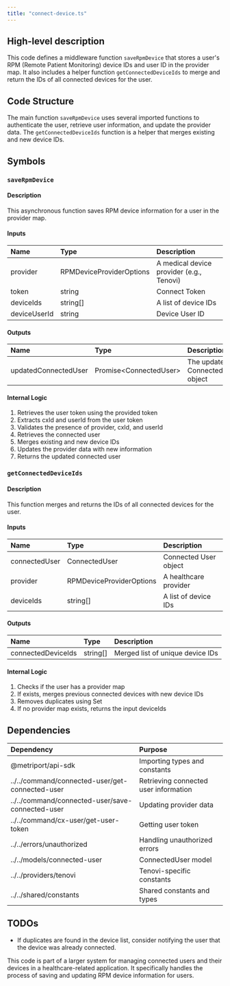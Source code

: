 ```yaml
---
title: "connect-device.ts"
---
```


## High-level description
This code defines a middleware function `saveRpmDevice` that stores a user's RPM (Remote Patient Monitoring) device IDs and user ID in the provider map. It also includes a helper function `getConnectedDeviceIds` to merge and return the IDs of all connected devices for the user.

## Code Structure
The main function `saveRpmDevice` uses several imported functions to authenticate the user, retrieve user information, and update the provider data. The `getConnectedDeviceIds` function is a helper that merges existing and new device IDs.

## Symbols

### `saveRpmDevice`
#### Description
This asynchronous function saves RPM device information for a user in the provider map.

#### Inputs
| Name | Type | Description |
|:-----|:-----|:------------|
| provider | RPMDeviceProviderOptions | A medical device provider (e.g., Tenovi) |
| token | string | Connect Token |
| deviceIds | string[] | A list of device IDs |
| deviceUserId | string | Device User ID |

#### Outputs
| Name | Type | Description |
|:-----|:-----|:------------|
| updatedConnectedUser | Promise&lt;ConnectedUser&gt; | The updated ConnectedUser object |

#### Internal Logic
1. Retrieves the user token using the provided token
2. Extracts cxId and userId from the user token
3. Validates the presence of provider, cxId, and userId
4. Retrieves the connected user
5. Merges existing and new device IDs
6. Updates the provider data with new information
7. Returns the updated connected user

### `getConnectedDeviceIds`
#### Description
This function merges and returns the IDs of all connected devices for the user.

#### Inputs
| Name | Type | Description |
|:-----|:-----|:------------|
| connectedUser | ConnectedUser | Connected User object |
| provider | RPMDeviceProviderOptions | A healthcare provider |
| deviceIds | string[] | A list of device IDs |

#### Outputs
| Name | Type | Description |
|:-----|:-----|:------------|
| connectedDeviceIds | string[] | Merged list of unique device IDs |

#### Internal Logic
1. Checks if the user has a provider map
2. If exists, merges previous connected devices with new device IDs
3. Removes duplicates using Set
4. If no provider map exists, returns the input deviceIds

## Dependencies
| Dependency | Purpose |
|:-----------|:--------|
| @metriport/api-sdk | Importing types and constants |
| ../../command/connected-user/get-connected-user | Retrieving connected user information |
| ../../command/connected-user/save-connected-user | Updating provider data |
| ../../command/cx-user/get-user-token | Getting user token |
| ../../errors/unauthorized | Handling unauthorized errors |
| ../../models/connected-user | ConnectedUser model |
| ../../providers/tenovi | Tenovi-specific constants |
| ../../shared/constants | Shared constants and types |

## TODOs
- If duplicates are found in the device list, consider notifying the user that the device was already connected.

This code is part of a larger system for managing connected users and their devices in a healthcare-related application. It specifically handles the process of saving and updating RPM device information for users.